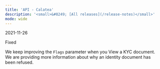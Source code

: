 ```yaml
---
title: 'API - Calatea'  
description: '<small>&#8249; [All releases](/release-notes)</small>'
mode: wide
---
```

<span class="date">2021-11-26</span>  
  
  
<div class="pill pill-orange">Fixed</div>  
  

We keep improving the `Flags` parameter when you View a KYC document. We are providing more information about why an identity document has been refused.